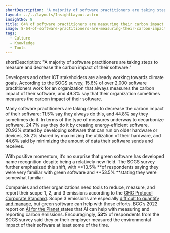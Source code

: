 ```yaml
---
shortDescription: "A majority of software practitioners are taking steps to measure and decrease the carbon impact of their software."
layout: ../../layouts/InsightLayout.astro
insightNo: 8
title: 64% of software practitioners are measuring their carbon impact
image: 8-64-of-software-practitioners-are-measuring-their-carbon-impact.png
tags:
  - Culture
  - Knowledge
  - Tools
---
```

shortDescription: "A majority of software practitioners are taking steps to measure and decrease the carbon impact of their software."

Developers and other ICT stakeholders are already working towards climate goals. According to the SOGS survey, 15.6% of over 2,000 software practitioners work for an organization that always measures the carbon impact of their software, and 49.3% say that their organization sometimes measures the carbon impact of their software.

Many software practitioners are taking steps to decrease the carbon impact of their software: 11.5% say they always do this, and 44.8% say they sometimes do it. In terms of the type of measures underway to decarbonize software, 24.7% say they do it by creating energy-efficient software, 20.93% stated by developing software that can run on older hardware or devices, 35.2% shared by maximizing the utilization of their hardware, and 44.6% said by minimizing the amount of data their software sends and receives.

With positive momentum, it’s no surprise that green software has developed name recognition despite being a relatively new field. The SOGS survey further emphasized this shift, with **13.5% **of respondents saying they were very familiar with green software and **53.5% **stating they were somewhat familiar.

Companies and other organizations need tools to reduce, measure, and report their scope 1, 2, and 3 emissions according to the [GHG Protocol Corporate Standard](https://ghgprotocol.org/corporate-standard). Scope 3 emissions are especially [difficult to quantify and manage](https://www.thoughtworks.com/en-us/insights/articles/three-ways-clean-tech-can-help-you-tackle-scope-three-emissions), but green software can help with those efforts. BCG’s 2022 report on [AI for the Planet ](https://web-assets.bcg.com/ff/d7/90b70d9f405fa2b67c8498ed39f3/ai-for-the-planet-bcg-report-july-2022.pdf)states that AI can help with measuring and reporting carbon emissions. Encouragingly, **53%** of respondents from the SOGS survey said they or their employer measured the environmental impact of their software at least some of the time.
